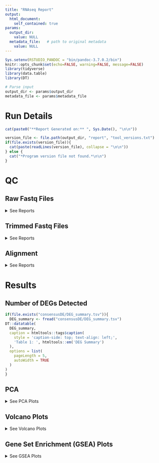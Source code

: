```yaml
---
title: "RNAseq Report"
output: 
  html_document:
    self_contained: true
params:
  output_dir:
    value: NULL
  metadata_file:   # path to original metadata
    value: NULL
---
```


```r
Sys.setenv(RSTUDIO_PANDOC = "bin/pandoc-3.7.0.2/bin")
knitr::opts_chunk$set(echo=FALSE, warning=FALSE, message=FALSE)
library(tidyverse)
library(data.table)
library(DT)
```

```r
# Parse input
output_dir <- params$output_dir
metadata_file <- params$metadata_file
```


# Run Details

```r
cat(paste0("**Report Generated on:** ", Sys.Date(), "\n\n"))

version_file <- file.path(output_dir, "report", "tool_versions.txt")
if(file.exists(version_file)){
  cat(paste(readLines(version_file), collapse = "\n\n"))
} else {
  cat("*Program version file not found.*\n\n")
}
```


# QC

## Raw Fastq Files
<details>
  <summary>See Reports</summary>
```r
multi_qc_path <- "qc/raw_reads/multiqc_report.html"
fastqc_paths <- list.files("qc/raw_reads/", pattern = "*fastqc.html", full.names = T)
if(file.exists(multi_qc_path)){
  cat(paste0("[MultiQC Report](",multi_qc_path,"){target='_blank'}\n\n"))
}else{
  cat("*MultiQC report not found.*\n\n")
}
if(length(fastqc_paths)>0){
  for(path in fastqc_paths){
    cat(paste0("[",gsub("_fastqc.html","",basename(path))," FastQC Report](",path,"){target='_blank'}\n\n"))
  }
}else{
  cat("*No raw fastqc files detected.*\n\n")
}
```
</details> 

## Trimmed Fastq Files
<details>
  <summary>See Reports</summary>
```r
multi_qc_path <- "qc/trimmed_reads/multiqc_report.html"
fastqc_paths <- list.files("qc/trimmed_reads/", pattern = "*fastqc.html", full.names = T)
if(file.exists(multi_qc_path)){
  cat(paste0("[MultiQC Report](",multi_qc_path,"){target='_blank'}\n\n"))
}else{
  cat("*MultiQC report not found.*\n\n")
}
if(length(fastqc_paths)>0){
  for(path in fastqc_paths){
    cat(paste0("[",gsub("_fastqc.html","",basename(path))," FastQC Report](",path,"){target='_blank'}\n\n"))
  }
}else{
  cat("*No trimmed fastqc files detected.*\n\n")
}
```
</details> 

## Alignment
<details>
  <summary>See Reports</summary>
```r
multi_qc_path <- "qc/alignment/multiqc_report.html"
if(file.exists(multi_qc_path)){
  cat(paste0("[MultiQC Report](",multi_qc_path,"){target='_blank'}\n\n"))
}else{
  cat("*MultiQC report not found.*\n\n")
}
```
</details>

# Results

## Number of DEGs Detected

```r
if(file.exists("consensusDE/DEG_summary.tsv")){
  DEG_summary <- fread("consensusDE/DEG_summary.tsv")
DT::datatable(
  DEG_summary,
  caption = htmltools::tags$caption(
    style = 'caption-side: top; text-align: left;',
    'Table 1: ', htmltools::em('DEG Summary')
  ),
  options = list(
    pageLength = 5,
    autoWidth = TRUE
  )
)
}
```

## PCA
<details markdown="1">
  <summary>See PCA Plots</summary>
  
### Raw Data

```r
if(file.exists("plots/raw_data_pca.png")){
  knitr::include_graphics("plots/raw_data_pca.png")
} else {
  cat("*No raw data PCA plot found.*\n\n")
}
```

### Corrected and Normalised

```r
if(file.exists("plots/corrected_normalised_data_pca.png")){
  knitr::include_graphics("plots/corrected_normalised_data_pca.png")
} else {
  cat("*No corrected and normalised PCA plot found.*\n\n")
}
```

</details> 

## Volcano Plots
<details>
  <summary>See Volcano Plots</summary>
```r
plots <- list.files("plots", pattern="all_volcano_plots.png", full.names=TRUE)
if (length(plots) > 0) {
  knitr::include_graphics(plots)
} else {
  cat("*No volcano plots found.*\n\n")
}
```
</details>

## Gene Set Enrichment (GSEA) Plots
<details>
  <summary>See GSEA Plots</summary>
```r
plots <- list.files("plots", pattern="dotplot.png", full.names=TRUE)
if (length(plots) > 0) {
  knitr::include_graphics(plots)
} else {
  cat("*No dotplot figures found.*\n\n")
}

plots <- list.files("plots", pattern="network.png", full.names=TRUE)
if (length(plots) > 0) {
  knitr::include_graphics(plots)
} else {
  cat("*No network plots found.*\n\n")
}
```
</details>

